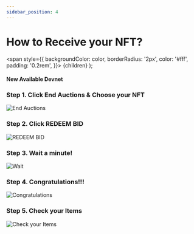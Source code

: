 ```yaml
---
sidebar_position: 4
---
```


# How to Receive your NFT?

  <span
    style={{
      backgroundColor: color,
      borderRadius: '2px',
      color: '#fff',
      padding: '0.2rem',
    }}>
    {children}
  </span>
);

#### New Available <Highlight color="#25c2a0">Devnet</Highlight>

### Step 1. Click **End Auctions** & Choose your NFT

![End Auctions](/img/nfts/receive/NFT-5.png)

### Step 2. Click **REDEEM BID**

![REDEEM BID](/img/nfts/receive/NFT-6.png)

### Step 3. Wait a minute!

![Wait](/img/nfts/receive/NFT-7.png)

### Step 4. Congratulations!!!

![Congratulations](/img/nfts/receive/NFT-8.png)

### Step 5. Check your Items

![Check your Items](/img/nfts/receive/NFT-9.png)